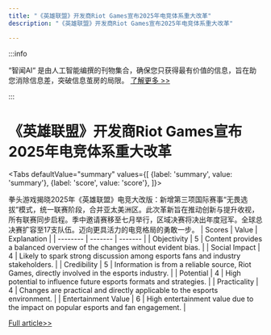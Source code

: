 ```yaml
---
title: "《英雄联盟》开发商Riot Games宣布2025年电竞体系重大改革"
description: "《英雄联盟》开发商Riot Games宣布2025年电竞体系重大改革"

---
```



:::info

“智闻AI“ 是由人工智能编撰的刊物集合，确保您只获得最有价值的信息，旨在助您消除信息差，突破信息茧房的局限。  [了解更多 >>](/)

:::

# 《英雄联盟》开发商Riot Games宣布2025年电竞体系重大改革


<Tabs
	defaultValue="summary"
	values={[
	{label: 'summary', value: 'summary'},
	{label: 'score', value: 'score'},
]}>
<TabItem value="summary">


拳头游戏揭晓2025年《英雄联盟》电竞大改版：新增第三项国际赛事“无畏选拔”模式，统一联赛阶段，合并亚太美洲区。此次革新旨在推动创新与提升收视，所有联赛同步启程。季中邀请赛移至七月举行，区域决赛将决出年度冠军。全球总决赛扩容至17支队伍。迈向更具活力的电竞格局的勇敢一步。
</TabItem>
<TabItem value="score">
	| Scores     | Value   | Explanation |
	| -------- | ------- | ------- |
	| Objectivity  | 5    | Content provides a balanced overview of the changes without evident bias.    |
	| Social Impact | 4     | Likely to spark strong discussion among esports fans and industry stakeholders.    |
	| Credibility    | 5    | Information is from a reliable source, Riot Games, directly involved in the esports industry.    |
	| Potential    | 4    | High potential to influence future esports formats and strategies.    |
	| Practicality    | 4    | Changes are practical and directly applicable to the esports environment.    |
	| Entertainment Value    | 6    | High entertainment value due to the impact on popular esports and fan engagement.    |
</TabItem>
</Tabs>

[Full article>>](https://readhub.cn/topic/8aL0riTFf4O)
